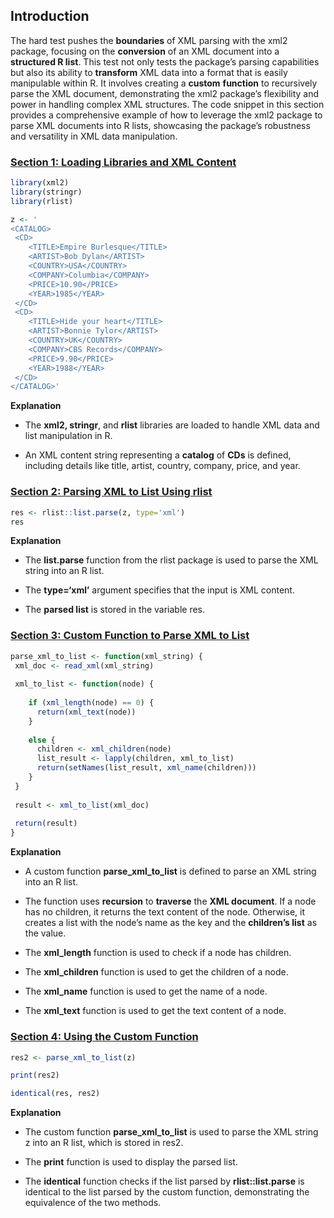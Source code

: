 ## Introduction

The hard test pushes the **boundaries** of XML parsing with the xml2 package, focusing on the **conversion** of an XML document into a **structured R list**. This test not only tests the package's parsing capabilities but also its ability to **transform** XML data into a format that is easily manipulable within R. It involves creating a **custom** **function** to recursively parse the XML document, demonstrating the xml2 package's flexibility and power in handling complex XML structures. The code snippet in this section provides a comprehensive example of how to leverage the xml2 package to parse XML documents into R lists, showcasing the package's robustness and versatility in XML data manipulation.

### [Section 1: Loading Libraries and XML Content]{.underline}

```r

library(xml2)
library(stringr)
library(rlist)

z <- '
<CATALOG>
 <CD>
    <TITLE>Empire Burlesque</TITLE>
    <ARTIST>Bob Dylan</ARTIST>
    <COUNTRY>USA</COUNTRY>
    <COMPANY>Columbia</COMPANY>
    <PRICE>10.90</PRICE>
    <YEAR>1985</YEAR>
 </CD>
 <CD>
    <TITLE>Hide your heart</TITLE>
    <ARTIST>Bonnie Tylor</ARTIST>
    <COUNTRY>UK</COUNTRY>
    <COMPANY>CBS Records</COMPANY>
    <PRICE>9.90</PRICE>
    <YEAR>1988</YEAR>
 </CD>
</CATALOG>'
```

**Explanation**

-   The **xml2, stringr**, and **rlist** libraries are loaded to handle XML data and list manipulation in R.

-   An XML content string representing a **catalog** of **CDs** is defined, including details like title, artist, country, company, price, and year.

### [Section 2: Parsing XML to List Using rlist]{.underline}

```r

res <- rlist::list.parse(z, type='xml')
res
```

**Explanation**

-   The **list.parse** function from the rlist package is used to parse the XML string into an R list.

-   The **type='xml'** argument specifies that the input is XML content.

-   The **parsed list** is stored in the variable res.

### [Section 3: Custom Function to Parse XML to List]{.underline}

```r

parse_xml_to_list <- function(xml_string) {
 xml_doc <- read_xml(xml_string)
  
 xml_to_list <- function(node) {
    
    if (xml_length(node) == 0) {
      return(xml_text(node))
    } 
    
    else {
      children <- xml_children(node)
      list_result <- lapply(children, xml_to_list)
      return(setNames(list_result, xml_name(children)))
    }
 }
    
 result <- xml_to_list(xml_doc)
  
 return(result)
}
```

**Explanation**

-   A custom function **parse_xml_to_list** is defined to parse an XML string into an R list.

-   The function uses **recursion** to **traverse** the **XML document**. If a node has no children, it returns the text content of the node. Otherwise, it creates a list with the node's name as the key and the **children's list** as the value.

-   The **xml_length** function is used to check if a node has children.

-   The **xml_children** function is used to get the children of a node.

-   The **xml_name** function is used to get the name of a node.

-   The **xml_text** function is used to get the text content of a node.

### [Section 4: Using the Custom Function]{.underline}

```r

res2 <- parse_xml_to_list(z)

print(res2)

identical(res, res2) 
```

**Explanation**

-   The custom function **parse_xml_to_list** is used to parse the XML string z into an R list, which is stored in res2.

-   The **print** function is used to display the parsed list.

-   The **identical** function checks if the list parsed by **rlist::list.parse** is identical to the list parsed by the custom function, demonstrating the equivalence of the two methods.
